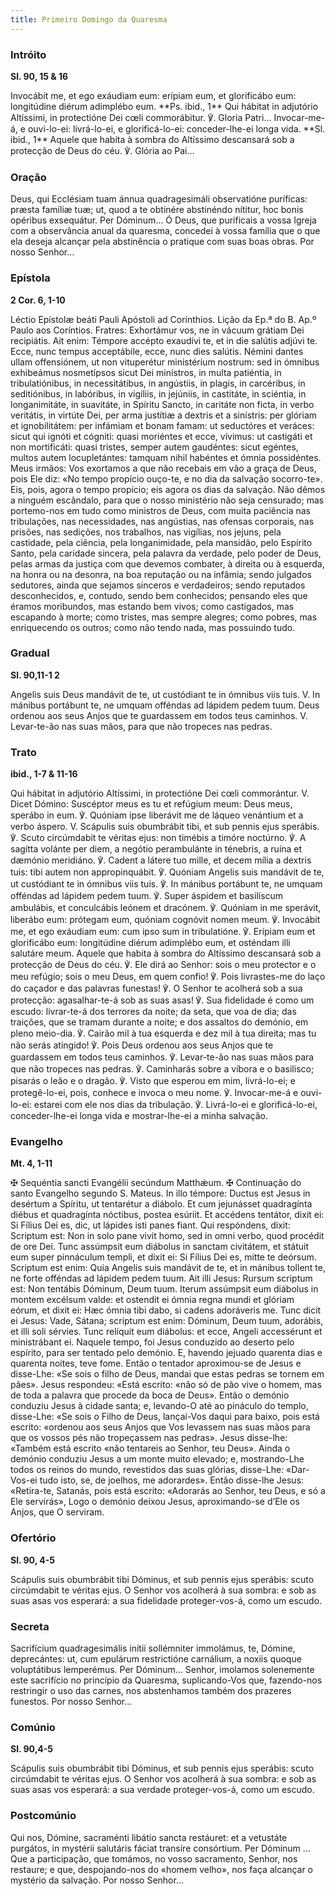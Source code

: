 ```yaml
---
title: Primeiro Domingo da Quaresma
---
```


### Intróito

**Sl. 90, 15 & 16**

<div class="side-by-side not-content">
  <span>
    Invocábit me, et ego exáudiam eum: erípiam eum, et glorificábo eum: longitúdine diérum adimplébo
    eum. **Ps. ibid., 1** Qui hábitat in adjutório Altíssimi, in protectióne Dei cœli commorábitur.
    ℣. Gloria Patri...
  </span>
  <span>
    Invocar-me-á, e ouvi-lo-ei: livrá-lo-ei, e glorificá-lo-ei: conceder-lhe-ei longa vida. **Sl.
    ibid., 1** Aquele que habita à sombra do Altíssimo descansará sob a protecção de Deus do céu. ℣.
    Glória ao Pai...
  </span>
</div>

### Oração

<div class="side-by-side not-content">
  <span>
    Deus, qui Ecclésiam tuam ánnua quadragesimáli observatióne puríficas: præsta famíliæ tuæ; ut,
    quod a te obtinére abstinéndo nítitur, hoc bonis opéribus exsequátur. Per Dóminum...
  </span>
  <span>
    Ó Deus, que purificais a vossa Igreja com a observância anual da quaresma, concedei à vossa
    família que o que ela deseja alcançar pela abstinência o pratique com suas boas obras. Por nosso
    Senhor...
  </span>
</div>

### Epístola

**2 Cor. 6, 1-10**

<div class="side-by-side not-content">
  <span>Léctio Epístolæ beáti Pauli Apóstoli ad Corínthios.</span>
  <span>Lição da Ep.ª do B. Ap.º Paulo aos Coríntios.</span>
  <span>
    Fratres: Exhortámur vos, ne in vácuum grátiam Dei recipiátis. Ait enim: Témpore accépto exaudívi
    te, et in die salútis adjúvi te. Ecce, nunc tempus acceptábile, ecce, nunc dies salútis. Némini
    dantes ullam offensiónem, ut non vituperétur ministérium nostrum: sed in ómnibus exhibeámus
    nosmetípsos sicut Dei minístros, in multa patiéntia, in tribulatiónibus, in necessitátibus, in
    angústiis, in plagis, in carcéribus, in seditiónibus, in labóribus, in vigíliis, in jejúniis, in
    castitáte, in sciéntia, in longanimitáte, in suavitáte, in Spíritu Sancto, in caritáte non
    ficta, in verbo veritátis, in virtúte Dei, per arma justítiæ a dextris et a sinístris: per
    glóriam et ignobilitátem: per infámiam et bonam famam: ut seductóres et veráces: sicut qui
    ignóti et cógniti: quasi moriéntes et ecce, vívimus: ut castigáti et non mortificáti: quasi
    tristes, semper autem gaudéntes: sicut egéntes, multos autem locupletántes: tamquam nihil
    habéntes et ómnia possidéntes.
  </span>
  <span>
    Meus irmãos: Vos exortamos a que não recebais em vão a graça de Deus, pois Ele diz: «No tempo
    propício ouço-te, e no dia da salvação socorro-te». Eis, pois, agora o tempo propício; eis agora
    os dias da salvação. Não dêmos a ninguém escândalo, para que o nosso ministério não seja
    censurado; mas portemo-nos em tudo como ministros de Deus, com muita paciência nas tribulações,
    nas necessidades, nas angústias, nas ofensas corporais, nas prisões, nas sedições, nos
    trabalhos, nas vigílias, nos jejuns, pela castidade, pela ciência, pela longanimidade, pela
    mansidão, pelo Espírito Santo, pela caridade sincera, pela palavra da verdade, pelo poder de
    Deus, pelas armas da justiça com que devemos combater, à direita ou à esquerda, na honra ou na
    desonra, na boa reputação ou na infâmia; sendo julgados sedutores, ainda que sejamos sinceros e
    verdadeiros; sendo reputados desconhecidos, e, contudo, sendo bem conhecidos; pensando eles que
    éramos moribundos, mas estando bem vivos; como castigados, mas escapando à morte; como tristes,
    mas sempre alegres; como pobres, mas enriquecendo os outros; como não tendo nada, mas possuindo
    tudo.
  </span>
</div>

### Gradual

**Sl. 90,11-1 2**

<div class="side-by-side not-content">
  <span>
    Angelis suis Deus mandávit de te, ut custódiant te in ómnibus viis tuis. V. In mánibus portábunt
    te, ne umquam offéndas ad lápidem pedem tuum.
  </span>
  <span>
    Deus ordenou aos seus Anjos que te guardassem em todos teus caminhos. V. Levar-te-ão nas suas
    mãos, para que não tropeces nas pedras.
  </span>
</div>

### Trato

**ibid., 1-7 & 11-16**

<div class="side-by-side not-content">
  <span>
    Qui hábitat in adjutório Altíssimi, in protectióne Dei cœli commorántur. V. Dicet Dómino:
    Suscéptor meus es tu et refúgium meum: Deus meus, sperábo in eum. ℣. Quóniam ipse liberávit me
    de láqueo venántium et a verbo áspero. V. Scápulis suis obumbrábit tibi, et sub pennis ejus
    sperábis. ℣. Scuto circúmdabit te véritas ejus: non timébis a timóre noctúrno. ℣. A sagítta
    volánte per diem, a negótio perambulánte in ténebris, a ruína et dæmónio meridiáno. ℣. Cadent a
    látere tuo mille, et decem mília a dextris tuis: tibi autem non appropinquábit. ℣. Quóniam
    Angelis suis mandávit de te, ut custódiant te in ómnibus viis tuis. ℣. In mánibus portábunt te,
    ne umquam offéndas ad lápidem pedem tuum. ℣. Super áspidem et basilíscum ambulábis, et
    conculcábis leónem et dracónem. ℣. Quóniam in me sperávit, liberábo eum: prótegam eum, quóniam
    cognóvit nomen meum. ℣. Invocábit me, et ego exáudiam eum: cum ipso sum in tribulatióne. ℣.
    Erípiam eum et glorificábo eum: longitúdine diérum adimplébo eum, et osténdam illi salutáre
    meum.
  </span>
  <span>
    Aquele que habita à sombra do Altíssimo descansará sob a protecção de Deus do céu. ℣. Ele dirá
    ao Senhor: sois o meu protector e o meu refúgio; sois o meu Deus, em quem confio! ℣. Pois
    livrastes-me do laço do caçador e das palavras funestas! ℣. O Senhor te acolherá sob a sua
    protecção: agasalhar-te-á sob as suas asas! ℣. Sua fidelidade é como um escudo: livrar-te-á dos
    terrores da noite; da seta, que voa de dia; das traições, que se tramam durante a noite; e dos
    assaltos do demónio, em pleno meio-dia. ℣. Cairão mil à tua esquerda e dez mil à tua direita;
    mas tu não serás atingido! ℣. Pois Deus ordenou aos seus Anjos que te guardassem em todos teus
    caminhos. ℣. Levar-te-ão nas suas mãos para que não tropeces nas pedras. ℣. Caminharás sobre a
    víbora e o basilisco; pisarás o leão e o dragão. ℣. Visto que esperou em mim, livrá-lo-ei; e
    protegê-lo-ei, pois, conhece e invoca o meu nome. ℣. Invocar-me-á e ouvi-lo-ei: estarei com ele
    nos dias da tribulação. ℣. Livrá-lo-ei e glorificá-lo-ei, conceder-lhe-ei longa vida e
    mostrar-lhe-ei a minha salvação.
  </span>
</div>

### Evangelho

**Mt. 4, 1-11**

<div class="side-by-side not-content">
  <span>
    <span class="text-red-500">✠</span> Sequéntia sancti Evangélii secúndum Matthǽum.
  </span>
  <span>
    <span class="text-red-500">✠</span> Continuação do santo Evangelho segundo S. Mateus.
  </span>
  <span>
    In illo témpore: Ductus est Jesus in desértum a Spíritu, ut tentarétur a diábolo. Et cum
    jejunásset quadragínta diébus et quadragínta nóctibus, postea esúriit. Et accédens tentátor,
    dixit ei: Si Fílius Dei es, dic, ut lápides isti panes fiant. Qui respóndens, dixit: Scriptum
    est: Non in solo pane vivit homo, sed in omni verbo, quod procédit de ore Dei. Tunc assúmpsit
    eum diábolus in sanctam civitátem, et státuit eum super pinnáculum templi, et dixit ei: Si
    Fílius Dei es, mitte te deórsum. Scriptum est enim: Quia Angelis suis mandávit de te, et in
    mánibus tollent te, ne forte offéndas ad lápidem pedem tuum. Ait illi Jesus: Rursum scriptum
    est: Non tentábis Dóminum, Deum tuum. Iterum assúmpsit eum diábolus in montem excélsum valde: et
    ostendit ei ómnia regna mundi et glóriam eórum, et dixit ei: Hæc ómnia tibi dabo, si cadens
    adoráveris me. Tunc dicit ei Jesus: Vade, Sátana; scriptum est enim: Dóminum, Deum tuum,
    adorábis, et illi soli sérvies. Tunc relíquit eum diábolus: et ecce, Angeli accessérunt et
    ministrábant ei.
  </span>
  <span>
    Naquele tempo, foi Jesus conduzido ao deserto pelo espírito, para ser tentado pelo demónio. E,
    havendo jejuado quarenta dias e quarenta noites, teve fome. Então o tentador aproximou-se de
    Jesus e disse-Lhe: «Se sois o filho de Deus, mandai que estas pedras se tornem em pães». Jesus
    respondeu: «Está escrito: «não só de pão vive o homem, mas de toda a palavra que procede da boca
    de Deus». Então o demónio conduziu Jesus à cidade santa; e, levando-O até ao pináculo do templo,
    disse-Lhe: «Se sois o Filho de Deus, lançai-Vos daqui para baixo, pois está escrito: «ordenou
    aos seus Anjos que Vos levassem nas suas mãos para que os vossos pés não tropeçassem nas
    pedras». Jesus disse-lhe: «Também está escrito «não tentareis ao Senhor, teu Deus». Ainda o
    demónio conduziu Jesus a um monte muito elevado; e, mostrando-Lhe todos os reinos do mundo,
    revestidos das suas glórias, disse-Lhe: «Dar-Vos-ei tudo isto, se, de joelhos, me adorardes».
    Então disse-lhe Jesus: «Retira-te, Satanás, pois está escrito: «Adorarás ao Senhor, teu Deus, e
    só a Ele servirás», Logo o demónio deixou Jesus, aproximando-se d’Ele os Anjos, que O serviram.
  </span>
</div>

### Ofertório

**Sl. 90, 4-5**

<div class="side-by-side not-content">
  <span>
    Scápulis suis obumbrábit tibi Dóminus, et sub pennis ejus sperábis: scuto circúmdabit te véritas
    ejus.
  </span>
  <span>
    O Senhor vos acolherá à sua sombra: e sob as suas asas vos esperará: a sua fidelidade
    proteger-vos-á, como um escudo.
  </span>
</div>

### Secreta

<div class="side-by-side not-content">
  <span>
    Sacrifícium quadragesimális inítii sollémniter immolámus, te, Dómine, deprecántes: ut, cum
    epulárum restrictióne carnálium, a noxiis quoque voluptátibus lemperémus. Per Dóminum...
  </span>
  <span>
    Senhor, imolamos solenemente este sacrifício no princípio da Quaresma, suplicando-Vos que,
    fazendo-nos restringir o uso das carnes, nos abstenhamos também dos prazeres funestos. Por nosso
    Senhor...
  </span>
</div>

### Comúnio

**Sl. 90,4-5**

<div class="side-by-side not-content">
  <span>
    Scápulis suis obumbrábit tibi Dóminus, et sub pennis ejus sperábis: scuto circúmdabit te véritas
    ejus.
  </span>
  <span>
    O Senhor vos acolherá à sua sombra: e sob as suas asas vos esperará: a sua verdade
    proteger-vos-á, como um escudo.
  </span>
</div>

### Postcomúnio

<div class="side-by-side not-content">
  <span>
    Qui nos, Dómine, sacraménti libátio sancta restáuret: et a vetustáte purgátos, in mystérii
    salutáris fáciat transíre consórtium. Per Dóminum ...
  </span>
  <span>
    Que a participação, que tomámos, no vosso sacramento, Senhor, nos restaure; e que,
    despojando-nos do «homem velho», nos faça alcançar o mystério da salvação. Por nosso Senhor...
  </span>
</div>
